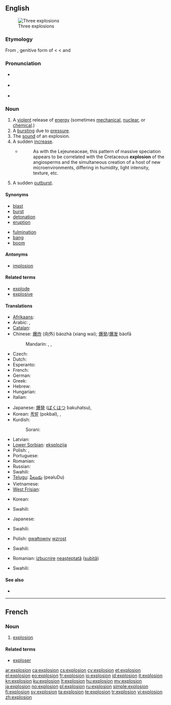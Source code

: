 ==English==
[[Image:Explosions.jpg|thumb|Three explosions]]

===Etymology===
From {{etyl|la}} {{term|explosionis|explōsiōnis|lang=la}}, genitive form of {{term|explosio|explōsio|lang=la}} < {{term|explodo|explōdo|I drive out by clapping|lang=la}} < {{term|ex-|lang=la}} and {{term|plodo|plōdo|I clap or strike|lang=la}}

===Pronunciation===
* {{a|RP}} {{IPA|/ɪkˈspləʊ.ʒən/}}
* {{a|US}} {{IPA|/ɛkˈsploʊ.ʒən/}}
* {{audio|en-us-explosion.ogg|Audio (US)}}

===Noun===
{{en-noun}}

# A [[violent]] release of [[energy]] (sometimes [[mechanical]], [[nuclear]], or [[chemical]].)
# A [[burst]]ing due to [[pressure]].
# The [[sound]] of an explosion.
# A sudden [[increase]].
#* {{RQ:Schuster Hepaticae V|3-4}}
#*: As with the Lejeuneaceae, this pattern of massive speciation appears to be correlated with the Cretaceous '''explosion''' of the angiosperms and the simultaneous creation of a host of new microenvironments, differing in humidity, light intensity, texture, etc.
# A sudden [[outburst]].

====Synonyms====
{{top2}}
* [[blast]]
* [[burst]]
* [[detonation]]
* [[eruption]]
{{mid2}}
* [[fulmination]]
* [[bang]]
* [[boom]]
{{bottom}}

====Antonyms====
* [[implosion]]

====Related terms====
* [[explode]]
* [[explosive]]

====Translations====
{{trans-top|a violent release of energy}}
* [[Afrikaans]]: {{t-|af|ontploffing|xs=Afrikaans}}
* Arabic: {{t|ar|انفجار|m|tr=infijaar|sc=Arab}}, {{t|ar|تفجير|m|tr=tafjiir|sc=Arab}}
* [[Catalan]]: {{t|ca|explosió |f}}
* Chinese: [[爆炸]] (向外) bàozhà (xiang wai); [[爆発]]/[[爆发]] bàofā
*: Mandarin: {{t|zh|爆炸|tr=bàozhà|sc=Hani}}, {{t|zh|爆發|sc=Hani}}, {{t|zh|爆发|tr=bàofā|sc=Hani}}
* Czech: {{t-|cs|výbuch|m}}
* Dutch: {{t+|nl|explosie}}
* Esperanto: {{t-|eo|eksplodo|xs=Esperanto}}
* French: {{t+|fr|explosion|f}}
* German: {{t+|de|Explosion|f}}
* Greek: {{t+|el|έκρηξη}}
* Hebrew: {{t+|he|פיצוץ}}
* Hungarian: {{t+|hu|robbanás}}
* Italian: {{t+|it|esplosione|f}}
{{trans-mid}}
* Japanese: [[爆発]] ([[ばくはつ]] bakuhatsu), {{t|ja|爆発|tr=ばくはつ bakuhatsu|sc=Jpan}}
* Korean: [[폭발]] (pokbal), {{t|ko|폭발|tr=pokbal|sc=Kore}}, {{t|ko|爆發|sc=Kore}}
* Kurdish:
*: Sorani: {{t|ku|ته‌قاندن|tr=taqAndin|sc=ku-Arab}}
* Latvian: {{t|lv|sprādziens|m}}
* [[Lower Sorbian]]: [[eksplozija]] {{f}}
* Polish: {{t-|pl|wybuch|m}}, {{t-|pl|eksplozja|f}}
* Portuguese: {{t+|pt|explosão}}
* Romanian: {{t|ro|explozie|f}}
* Russian: {{t|ru|взрыв|tr=vzryv}}
* Swahili: {{t+|sw|mlipuko|xs=Swahili}}
* [[Telugu]]: [[పేలుడు]] (pealuDu)
* Vietnamese: {{t|vi|nổ|xs=Vietnamese}}
* [[West Frisian]]: {{t-|fy|ûntploffing|n|xs=West Frisian}}
{{trans-bottom}}
{{trans-top|a bursting due to pressure}}
* Korean: {{t|ko|폭발|tr=pʰok.p’al|sc=Kore}}
{{trans-mid}}
* Swahili: {{t+|sw|mlipuko|xs=Swahili}}
{{trans-bottom}}
{{trans-top|the sound of an explosion}}
* Japanese: {{t|ja|爆発音|tr=ばくはつおん bakuhatsuon|sc=Jpan}}
{{trans-mid}}
* Swahili: {{t+|sw|mlipuko|xs=Swahili}}
{{trans-bottom}}
{{trans-top|a sudden increase}}
* Polish: [[gwałtowny]] [[wzrost]]
{{trans-mid}}
* Swahili: {{t+|sw|mlipuko|xs=Swahili}}
{{trans-bottom}}
{{trans-top|a sudden outburst}}
* Romanian: [[izbucnire]] [[neaşteptat]]ă ([[subit]]ă) {{f}}
{{trans-mid}}
* Swahili: {{t+|sw|mlipuko|xs=Swahili}}
{{trans-bottom}}

====See also====
* {{pedia}}

----

==French==

===Noun===
{{fr-noun|f}}

# [[#English|explosion]]

====Related terms====
* [[exploser]]

[[ar:explosion]]
[[ca:explosion]]
[[cs:explosion]]
[[cy:explosion]]
[[et:explosion]]
[[el:explosion]]
[[eo:explosion]]
[[fr:explosion]]
[[io:explosion]]
[[id:explosion]]
[[it:explosion]]
[[kn:explosion]]
[[ku:explosion]]
[[lt:explosion]]
[[hu:explosion]]
[[my:explosion]]
[[ja:explosion]]
[[no:explosion]]
[[pl:explosion]]
[[ru:explosion]]
[[simple:explosion]]
[[fi:explosion]]
[[sv:explosion]]
[[ta:explosion]]
[[te:explosion]]
[[tr:explosion]]
[[vi:explosion]]
[[zh:explosion]]